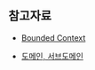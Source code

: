 

## 참고자료

- [Bounded Context](https://nesoy.github.io/articles/2018-07/DDD-Bounded-Context)

- [도메인, 서브도메인](https://redutan.github.io/2018/04/28/IDDD-chapter02)

